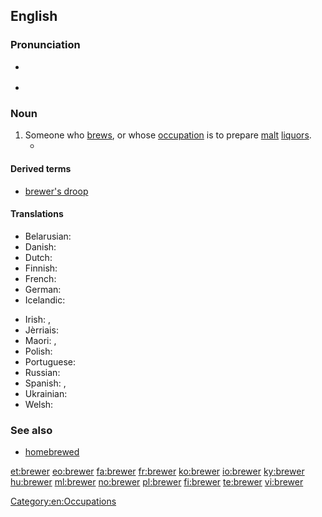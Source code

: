 {{also|Brewer}}
==English==
{{wikipedia|Brewing}}

===Pronunciation===
* {{a|UK}} {{IPA|/ˈbɹuː.ə(ɹ)/}}
* {{rhymes|uːə(ɹ)}}

===Noun===
{{en-noun}}

# Someone who [[brew]]s, or whose [[occupation]] is to prepare [[malt]] [[liquor]]s.
#* {{quote-book|year=2006|author=[[w:Edwin Black|Edwin Black]]
|title=Internal Combustion
|chapter=2|url=http://openlibrary.org/works/OL4103950W
|passage=But through the oligopoly, charcoal fuel proliferated throughout London's trades and industries.&nbsp; By the 1200s, '''brewers''' and bakers, tilemakers, glassblowers, pottery producers, and a range of other craftsmen all became hour-to-hour consumers of charcoal.}}

====Derived terms====
* [[brewer's droop]]

====Translations====
{{trans-top|someone who brews}}
* Belarusian: {{t|be|півава́р|m|sc=Cyrl}}
* Danish: {{t|da|brygger|c}}
* Dutch: {{t+|nl|brouwer}}
* Finnish: {{t+|fi|oluenpanija}}
* French: {{t+|fr|brasseur|m}}
* German: {{t|de|Brauer|m}}
* Icelandic: {{t|is|bruggari|m}}
{{trans-mid}}
* Irish: {{t|ga|bríbhéir|m}}, {{t|ga|grúdaire|m}}
* Jèrriais: {{t|roa-jer|bracheux|m}}
* Maori: {{t|mi|kaikōpiro}}, {{t|mi|kaikōpiro waipiro}}
* Polish: {{t+|pl|piwowar|m}}
* Portuguese: {{t|pt|cervejeiro|m}}
* Russian: {{t+|ru|пивова́р|m|sc=Cyrl}}
* Spanish: {{t+|es|cervecero}}, {{t|es|brebajero}}
* Ukrainian: {{t+|uk|пивова́р|m|sc=Cyrl}}
* Welsh: {{t|cy|bragwr|m}}
{{trans-bottom}}

===See also===
* [[homebrewed]]

[[Category:en:Occupations]]

[[et:brewer]]
[[eo:brewer]]
[[fa:brewer]]
[[fr:brewer]]
[[ko:brewer]]
[[io:brewer]]
[[ky:brewer]]
[[hu:brewer]]
[[ml:brewer]]
[[no:brewer]]
[[pl:brewer]]
[[fi:brewer]]
[[te:brewer]]
[[vi:brewer]]